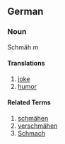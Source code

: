 ==German==
===Noun===
Schmäh ''m''
====Translations====
#[[joke]]
#[[humor]]

====Related Terms====
#[[schmähen]]
#[[verschmähen]]
#[[Schmach]]